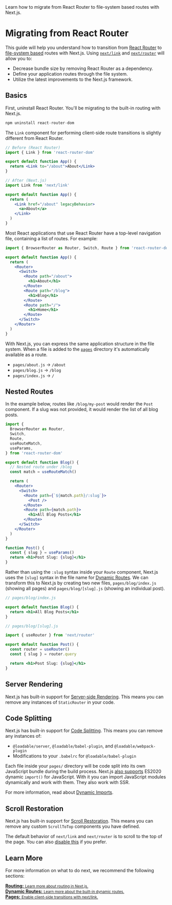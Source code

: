 <PageMeta>
   Learn how to migrate from React Router to file-system based routes with Next.js.
</PageMeta>

# Migrating from React Router

This guide will help you understand how to transition from [React Router](https://reactrouter.com) to [file-system based](/docs/routing/introduction.md) routes with Next.js. Using [`next/link`](/docs/api-reference/next/link.md) and [`next/router`](/docs/api-reference/next/router.md) will allow you to:

- Decrease bundle size by removing React Router as a dependency.
- Define your application routes through the file system.
- Utilize the latest improvements to the Next.js framework.

## Basics

First, uninstall React Router. You'll be migrating to the built-in routing with Next.js.

```jsx
npm uninstall react-router-dom
```

The `Link` component for performing client-side route transitions is slightly different from React Router.

```jsx
// Before (React Router)
import { Link } from 'react-router-dom'

export default function App() {
  return <Link to="/about">About</Link>
}

// After (Next.js)
import Link from 'next/link'

export default function App() {
  return (
    <Link href="/about" legacyBehavior>
      <a>About</a>
    </Link>
  )
}
```

Most React applications that use React Router have a top-level navigation file, containing a list of routes. For example:

```jsx
import { BrowserRouter as Router, Switch, Route } from 'react-router-dom'

export default function App() {
  return (
    <Router>
      <Switch>
        <Route path="/about">
          <h1>About</h1>
        </Route>
        <Route path="/blog">
          <h1>Blog</h1>
        </Route>
        <Route path="/">
          <h1>Home</h1>
        </Route>
      </Switch>
    </Router>
  )
}
```

With Next.js, you can express the same application structure in the file system. When a file is added to the [`pages`](/docs/basic-features/pages.md) directory it's automatically available as a route.

- `pages/about.js` → `/about`
- `pages/blog.js` → `/blog`
- `pages/index.js` → `/`

## Nested Routes

In the example below, routes like `/blog/my-post` would render the `Post` component. If a slug was not provided, it would render the list of all blog posts.

```jsx
import {
  BrowserRouter as Router,
  Switch,
  Route,
  useRouteMatch,
  useParams,
} from 'react-router-dom'

export default function Blog() {
  // Nested route under /blog
  const match = useRouteMatch()

  return (
    <Router>
      <Switch>
        <Route path={`${match.path}/:slug`}>
          <Post />
        </Route>
        <Route path={match.path}>
          <h1>All Blog Posts</h1>
        </Route>
      </Switch>
    </Router>
  )
}

function Post() {
  const { slug } = useParams()
  return <h1>Post Slug: {slug}</h1>
}
```

Rather than using the `:slug` syntax inside your `Route` component, Next.js uses the `[slug]` syntax in the file name for [Dynamic Routes](/docs/routing/dynamic-routes.md). We can transform this to Next.js by creating two new files, `pages/blog/index.js` (showing all pages) and `pages/blog/[slug].js` (showing an individual post).

```jsx
// pages/blog/index.js

export default function Blog() {
  return <h1>All Blog Posts</h1>
}

// pages/blog/[slug].js

import { useRouter } from 'next/router'

export default function Post() {
  const router = useRouter()
  const { slug } = router.query

  return <h1>Post Slug: {slug}</h1>
}
```

## Server Rendering

Next.js has built-in support for [Server-side Rendering](/docs/basic-features/pages#server-side-rendering.md). This means you can remove any instances of `StaticRouter` in your code.

## Code Splitting

Next.js has built-in support for [Code Splitting](https://reactrouter.com/web/guides/code-splitting). This means you can remove any instances of:

- `@loadable/server`, `@loadable/babel-plugin`, and `@loadable/webpack-plugin`
- Modifications to your `.babelrc` for `@loadable/babel-plugin`

Each file inside your `pages/` directory will be code split into its own JavaScript bundle during the build process. Next.js [also supports](/docs/basic-features/supported-browsers-features.md#javascript-language-features) ES2020 dynamic `import()` for JavaScript. With it you can import JavaScript modules dynamically and work with them. They also work with SSR.

For more information, read about [Dynamic Imports](https://nextjs.org/docs/advanced-features/dynamic-import).

## Scroll Restoration

Next.js has built-in support for [Scroll Restoration](https://reactrouter.com/web/guides/scroll-restoration). This means you can remove any custom `ScrollToTop` components you have defined.

The default behavior of `next/link` and `next/router` is to scroll to the top of the page. You can also [disable this](https://nextjs.org/docs/api-reference/next/link#disable-scrolling-to-the-top-of-the-page) if you prefer.

## Learn More

For more information on what to do next, we recommend the following sections:

<div className="card">
  <a href="/docs/routing/introduction.md">
    <b>Routing:</b>
    <small>Learn more about routing in Next.js.</small>
  </a>
</div>

<div className="card">
  <a href="/docs/routing/dynamic-routes.md">
    <b>Dynamic Routes:</b>
    <small>Learn more about the built-in dynamic routes.</small>
  </a>
</div>

<div className="card">
  <a href="/docs/api-reference/next/link.md">
    <b>Pages:</b>
    <small>Enable client-side transitions with next/link.</small>
  </a>
</div>

